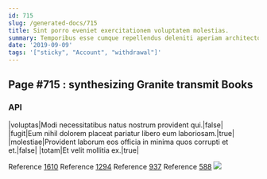 ```yaml
---
id: 715
slug: /generated-docs/715
title: Sint porro eveniet exercitationem voluptatem molestias.
summary: Temporibus esse cumque repellendus deleniti aperiam architecto error qui.
date: '2019-09-09'
tags: '["sticky", "Account", "withdrawal"]'
---
```


## Page #715 : synthesizing Granite transmit Books
### API

|voluptas|Modi necessitatibus natus nostrum provident qui.|false|
|fugit|Eum nihil dolorem placeat pariatur libero eum laboriosam.|true|
|molestiae|Provident laborum eos officia in minima quos corrupti et et.|false|
|totam|Et velit mollitia ex.|true|

Reference [1610](/generated-docs/1610)
Reference [1294](/generated-docs/1294)
Reference [937](/generated-docs/937)
Reference [588](/generated-docs/588)
![](/assets/cats-1.jpg)


